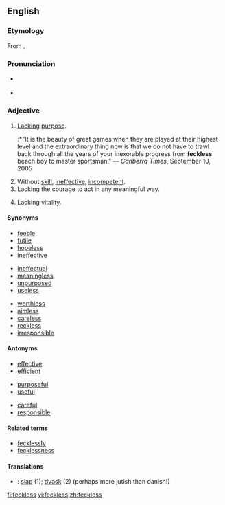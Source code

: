 ==English==

===Etymology===
From {{Sco.}}, {{term|feck||effect}}

===Pronunciation===
* {{a|RP|US}} {{IPA|/ˈfɛk.ləs/|/ˈfɛk.lɪs//}}
* {{audio|en-us-feckless.ogg|Audio (US)}}

===Adjective===
{{en-adj}}  {{UK}}

# [[lack|Lack]]ing [[purpose]].
#:*"It is the beauty of great games when they are played at their highest level and the extraordinary thing now is that we do not have to trawl back through all the years of your inexorable progress from '''feckless''' beach boy to master sportsman." &mdash; ''Canberra Times'', September 10, 2005
# Without [[skill]], [[ineffective]], [[incompetent]].
# Lacking the courage to act in any meaningful way.
# {{archaic}} Lacking vitality.

====Synonyms====
{{top3}}
* [[feeble]]
* [[futile]]
* [[hopeless]]
* [[ineffective]]
{{mid3}}
* [[ineffectual]]
* [[meaningless]]
* [[unpurposed]]
* [[useless]]
{{mid3}}
* [[worthless]]
* [[aimless]]
* [[careless]]
* [[reckless]]
* [[irresponsible]]
{{bottom}}

====Antonyms====
{{top3}}
* [[effective]]
* [[efficient]]
{{mid3}}
* [[purposeful]]
* [[useful]]
{{mid3}}
* [[careful]]
* [[responsible]]
{{bottom}}

====Related terms====
* [[fecklessly]]
* [[fecklessness]]

====Translations====
{{trans-top|lacking purpose}}
{{trans-mid}}
{{trans-bottom}}

{{trans-top|without skill, ineffective}}
{{trans-mid}}
{{trans-bottom}}

{{trans-top|lacking vitality}}
{{trans-mid}}
{{trans-bottom}}

{{trans-top|lacking the courage to act in any meaningful way}}
{{trans-mid}}
{{trans-bottom}}

{{checktrans-top}}
*{{ttbc|Danish}}: [[slap]] (1); [[dvask]] (2) (perhaps more jutish than danish!)
{{checktrans-bottom}}

[[fi:feckless]]
[[vi:feckless]]
[[zh:feckless]]